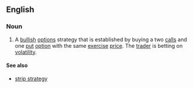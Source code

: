 ==English==

===Noun===
{{en-noun|sg=[[strap]] [[strategy]]|strap strategies}}

# {{finance}} A [[bullish]] [[options]] strategy that is established by buying a two [[calls]] and one [[put]] [[option]] with the same [[exercise]] [[price]]. The [[trader]] is betting on [[volatility]].

====See also====
* [[strip strategy]]